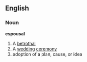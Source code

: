 == English ==
=== Noun ===
'''espousal'''
# A [[betrothal]]
# A [[wedding]] [[ceremony]]
# adoption of a plan, cause, or idea